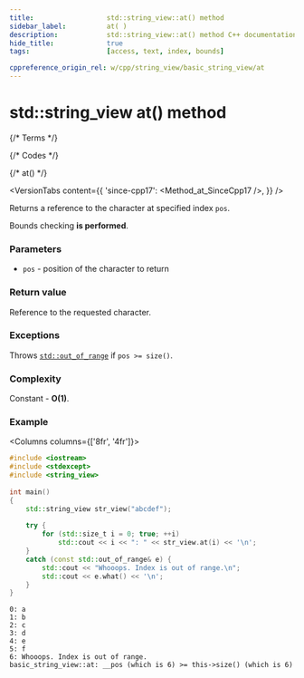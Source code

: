 ```yaml
---
title:					std::string_view::at() method
sidebar_label:			at( )
description:			std::string_view::at() method C++ documentation
hide_title:				true
tags:					[access, text, index, bounds]

cppreference_origin_rel: w/cpp/string_view/basic_string_view/at
---
```


# std::string_view at() method


{/* Terms */}

{/* Codes */}

{/* at() */}

<VersionTabs content={{
	'since-cpp17': <Method_at_SinceCpp17 />,
}} />

Returns a <Tooltip title={Term_ContAlias_Reference}>reference</Tooltip> to the character at specified index `pos`.

Bounds checking **is performed**.

### Parameters

- `pos` - position of the character to return

### Return value

Reference to the requested character.

### Exceptions

Throws [`std::out_of_range`](#) if `pos >= size()`.

### Complexity

Constant - **O(1)**.

### Example

<Columns columns={['8fr', '4fr']}>
<div>

```cpp
#include <iostream>
#include <stdexcept>
#include <string_view>
 
int main()
{
    std::string_view str_view("abcdef");
 
    try {
        for (std::size_t i = 0; true; ++i)
            std::cout << i << ": " << str_view.at(i) << '\n';
    }
    catch (const std::out_of_range& e) {
        std::cout << "Whooops. Index is out of range.\n";
        std::cout << e.what() << '\n';
    }
}
```

</div>
<div>

```plaintext title="Possible output"
0: a
1: b
2: c
3: d
4: e
5: f
6: Whooops. Index is out of range.
basic_string_view::at: __pos (which is 6) >= this->size() (which is 6)
```

</div>
</Columns>
